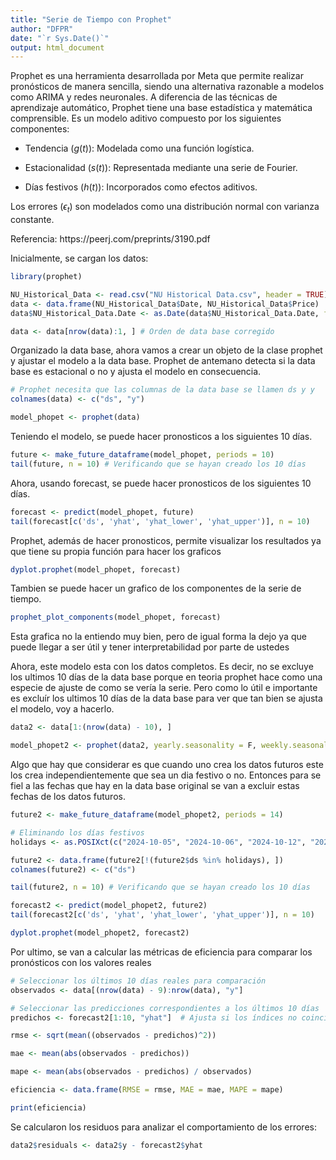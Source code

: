 ```yaml
---
title: "Serie de Tiempo con Prophet"
author: "DFPR"
date: "`r Sys.Date()`"
output: html_document
---
```


Prophet es una herramienta desarrollada por Meta que permite realizar pronósticos de manera sencilla, siendo una alternativa razonable a modelos como ARIMA y redes neuronales. A diferencia de las técnicas de aprendizaje automático, Prophet tiene una base estadística y matemática comprensible. Es un modelo aditivo compuesto por los siguientes componentes:

- Tendencia ($g(t)$): Modelada como una función logística.

- Estacionalidad ($s(t)$): Representada mediante una serie de Fourier.

- Días festivos ($h(t)$): Incorporados como efectos aditivos.

Los errores ($\epsilon_t$) son modelados como una distribución normal con varianza constante.

Referencia: https://peerj.com/preprints/3190.pdf

Inicialmente, se cargan los datos:

```r
library(prophet)

NU_Historical_Data <- read.csv("NU Historical Data.csv", header = TRUE)
data <- data.frame(NU_Historical_Data$Date, NU_Historical_Data$Price)
data$NU_Historical_Data.Date <- as.Date(data$NU_Historical_Data.Date, format = "%m/%d/%Y")

data <- data[nrow(data):1, ] # Orden de data base corregido
```


Organizado la data base, ahora vamos a crear un objeto de la clase prophet y ajustar el modelo a la data base. Prophet de antemano detecta si la data base es estacional o no y ajusta el modelo en consecuencia.

```r
# Prophet necesita que las columnas de la data base se llamen ds y y
colnames(data) <- c("ds", "y")

model_phopet <- prophet(data)
```

Teniendo el modelo, se puede hacer pronosticos a los siguientes 10 días.

```r
future <- make_future_dataframe(model_phopet, periods = 10)
tail(future, n = 10) # Verificando que se hayan creado los 10 días
```
Ahora, usando forecast, se puede hacer pronosticos de los siguientes 10 días.

```r
forecast <- predict(model_phopet, future)
tail(forecast[c('ds', 'yhat', 'yhat_lower', 'yhat_upper')], n = 10)
```

Prophet, además de hacer pronosticos, permite visualizar los resultados ya que tiene su propia función para hacer los graficos

```r
dyplot.prophet(model_phopet, forecast)
```

Tambien se puede hacer un grafico de los componentes de la serie de tiempo.

```r
prophet_plot_components(model_phopet, forecast)
```

Esta grafica no la entiendo muy bien, pero de igual forma la dejo ya que puede llegar a ser útil y tener interpretabilidad por parte de ustedes

Ahora, este modelo esta con los datos completos. Es decir, no se excluye los ultimos 10 días de la data base porque en teoria prophet hace como una especie de ajuste de como se vería la serie. Pero como lo útil e importante es excluír los ultimos 10 días de la data base para ver que tan bien se ajusta el modelo, voy a hacerlo.

```r
data2 <- data[1:(nrow(data) - 10), ]

model_phopet2 <- prophet(data2, yearly.seasonality = F, weekly.seasonality = F, daily.seasonality = F, holidays = NULL)
```
Algo que hay que considerar es que cuando uno crea los datos futuros este los crea independientemente que sea un dia festivo o no. Entonces para se fiel a las fechas que hay en la data base original se van a excluir estas fechas de los datos futuros.

```r
future2 <- make_future_dataframe(model_phopet2, periods = 14) 

# Eliminando los días festivos
holidays <- as.POSIXct(c("2024-10-05", "2024-10-06", "2024-10-12", "2024-10-13"), , tz = "GMT")

future2 <- data.frame(future2[!(future2$ds %in% holidays), ])
colnames(future2) <- c("ds")

tail(future2, n = 10) # Verificando que se hayan creado los 10 días
```

```r
forecast2 <- predict(model_phopet2, future2)
tail(forecast2[c('ds', 'yhat', 'yhat_lower', 'yhat_upper')], n = 10)
```

```r
dyplot.prophet(model_phopet2, forecast2)
```

Por ultimo, se van a calcular las métricas de eficiencia para comparar los pronósticos con los valores reales

```r
# Seleccionar los últimos 10 días reales para comparación
observados <- data[(nrow(data) - 9):nrow(data), "y"]

# Seleccionar las predicciones correspondientes a los últimos 10 días
predichos <- forecast2[1:10, "yhat"]  # Ajusta si los índices no coinciden

rmse <- sqrt(mean((observados - predichos)^2))

mae <- mean(abs(observados - predichos))

mape <- mean(abs(observados - predichos) / observados)

eficiencia <- data.frame(RMSE = rmse, MAE = mae, MAPE = mape)

print(eficiencia)
```

Se calcularon los residuos para analizar el comportamiento de los errores:

```r
data2$residuals <- data2$y - forecast2$yhat
```


